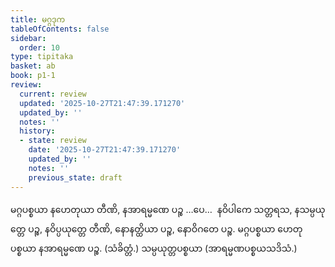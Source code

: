 ```yaml
---
title: မဂ္ဂဒုက
tableOfContents: false
sidebar:
  order: 10
type: tipitaka
basket: ab
book: p1-1
review:
  current: review
  updated: '2025-10-27T21:47:39.171270'
  updated_by: ''
  notes: ''
  history:
  - state: review
    date: '2025-10-27T21:47:39.171270'
    updated_by: ''
    notes: ''
    previous_state: draft
---
```



<ReviewStatus review={frontmatter.review} showDetails={true} />

<HypothesisAnnotation frontmatter={frontmatter} />

<DynamicBreadcrumb />

<Division number="176" book="p1-1" e="ch" v="36" p="54">

<Paragraph number="613" book="p1-1">
မဂ္ဂပစ္စယာ နဟေတုယာ တီဏိ, နအာရမ္မဏေ ပဉ္စ …ပေ…  နဝိပါကေ သတ္တရသ, နသမ္ပယုတ္တေ ပဉ္စ, နဝိပ္ပယုတ္တေ တီဏိ, နောနတ္ထိယာ ပဉ္စ, နောဝိဂတေ ပဉ္စ.
</Paragraph>

<Paragraph number="614" book="p1-1">
မဂ္ဂပစ္စယာ ဟေတုပစ္စယာ နအာရမ္မဏေ ပဉ္စ. (သံခိတ္တံ.)

</Paragraph>
</Division>

<Paragraph number="615" type="center" book="p1-1">
သမ္ပယုတ္တပစ္စယာ (အာရမ္မဏပစ္စယသဒိသံ.)
</Paragraph>